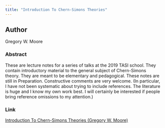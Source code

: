 ```yaml
---
title: "Introduction To Chern-Simons Theories"
---
```


## Author

Gregory W. Moore

### Abstract
These are lecture notes for a series of talks at the 2019 TASI school. They contain introductory material to the general subject of Chern-Simons theory. They are meant to be elementary and pedagogical. These notes are still in Preparation. Constructive comments are very welcome. (In particular, I have not been systematic about trying to include references. The literature is huge and I know my own work best. I will certainly be interested if people bring reference omissions to my attention.)

### Link

[Introduction To Chern-Simons Theories (Gregory W. Moore)](https://drive.google.com/file/d/1AueGTgVRFQ5FPYApZ8FC5YsB2xuH-1eC/view?usp=sharing)